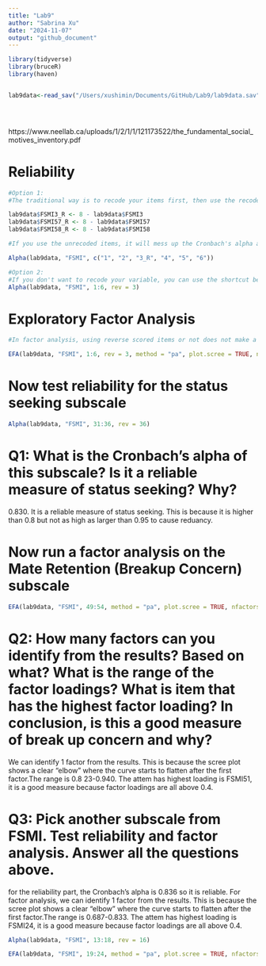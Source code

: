 ```yaml
---
title: "Lab9"
author: "Sabrina Xu"
date: "2024-11-07"
output: "github_document"
---
```




```r
library(tidyverse)
library(bruceR)
library(haven)


lab9data<-read_sav("/Users/xushimin/Documents/GitHub/Lab9/lab9data.sav")





```

https://www.neellab.ca/uploads/1/2/1/1/121173522/the_fundamental_social_motives_inventory.pdf

# Reliability
```r
#Option 1: 
#The traditional way is to recode your items first, then use the recoded items to test reliability

lab9data$FSMI3_R <- 8 - lab9data$FSMI3
lab9data$FSMI57_R <- 8 - lab9data$FSMI57
lab9data$FSMI58_R <- 8 - lab9data$FSMI58

#If you use the unrecoded items, it will mess up the Cronbach's alpha and lead you to draw wrong conclusion

Alpha(lab9data, "FSMI", c("1", "2", "3_R", "4", "5", "6"))

#Option 2:
#If you don't want to recode your variable, you can use the shortcut below
Alpha(lab9data, "FSMI", 1:6, rev = 3)


```
# Exploratory Factor Analysis
```r
#In factor analysis, using reverse scored items or not does not make a difference in interpretation. If you use unrecoded items, it will just make the loadings negative

EFA(lab9data, "FSMI", 1:6, rev = 3, method = "pa", plot.scree = TRUE, nfactors = c("parallel"))

```
# Now test reliability for the status seeking subscale
```r
Alpha(lab9data, "FSMI", 31:36, rev = 36)
```
# Q1: What is the Cronbach's alpha of this subscale? Is it a reliable measure of status seeking? Why? 

0.830. It is a reliable measure of status seeking. This is because it is higher than 0.8 but not as high as larger than 0.95 to cause reduancy.

# Now run a factor analysis on the Mate Retention (Breakup Concern) subscale
```r
EFA(lab9data, "FSMI", 49:54, method = "pa", plot.scree = TRUE, nfactors = c("parallel"))
```

# Q2: How many factors can you identify from the results? Based on what? What is the range of the factor loadings? What is item that has the highest factor loading? In conclusion, is this a good measure of break up concern and why?

We can identify 1 factor from the results. This is because the scree plot shows a clear “elbow” where the curve starts to flatten after the first factor.The range is 0.8 23-0.940. The attem has highest loading is FSMI51, it is a good measure because factor loadings are all above 0.4.

# Q3: Pick another subscale from FSMI. Test reliability and factor analysis. Answer all the questions  above. 

for the reliability part, the Cronbach's alpha is 0.836 so it is reliable. For factor analysis, we can identify 1 factor from the results. This is because the scree plot shows a clear “elbow” where the curve starts to flatten after the first factor.The range is 0.687-0.833. The attem has highest loading is FSMI24, it is a good measure because factor loadings are all above 0.4.



```r
Alpha(lab9data, "FSMI", 13:18, rev = 16)

```

```r
EFA(lab9data, "FSMI", 19:24, method = "pa", plot.scree = TRUE, nfactors = c("parallel"))

```